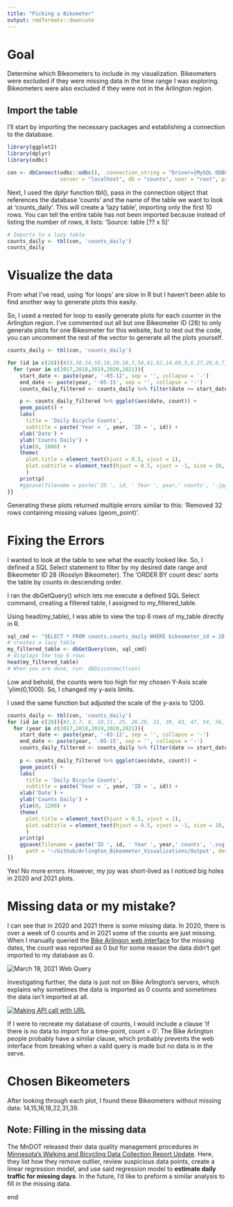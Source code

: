 ```yaml
---
title: "Picking a Bikometer"
output: rmdformats::downcute
---
```


# Goal

Determine which Bikeometers to include in my visualization. Bikeometers were excluded if they were missing data in the time range I was exploring. Bikeometers were also excluded if they were not in the Arlington region.

## Import the table

I'll start by importing the necessary packages and establishing a connection to the database.

```r
library(ggplot2)
library(dplyr)
library(odbc)

con <- dbConnect(odbc::odbc(), .connection_string = "Driver={MySQL ODBC 8.0 Unicode Driver};", 
                 server = "localhost", db = "counts", user = "root", password = rstudioapi::askForPassword("Database password"))
```

Next, I used the dplyr function tbl(), pass in the connection object that references the database 'counts' and the name of the table we want to look at 'counts_daily'. This will create a 'lazy table', importing only the first 10 rows. You can tell the entire table has not been imported because instead of listing the number of rows, it lists: 'Source: table<counts_daily> [?? x 5]'

```r
# Imports to a lazy table
counts_daily <- tbl(con, 'counts_daily')
counts_daily
```

# Visualize the data

From what I've read, using 'for loops' are slow in R but I haven't been able to find another way to generate plots this easily.

So, I used a nested for loop to easily generate plots for each counter in the Arlington region. I've commented out all but one Bikeometer ID (28) to only generate plots for one Bikeometer for this website, but to test out the code, you can uncomment the rest of the vector to generate all the plots yourself.

```r

counts_daily <- tbl(con, 'counts_daily')

for (id in c(28)){#33,30,24,59,10,20,18,3,58,61,62,14,60,5,6,27,26,8,7,22,21,9,16,15,31,11,2,25,19)){
  for (year in c(2017,2018,2019,2020,2021)){
    start_date <- paste(year, '-03-12', sep = '', collapse = '-')
    end_date <- paste(year, '-05-15', sep = '', collapse = '-')
    counts_daily_filtered <- counts_daily %>% filter(date >= start_date & date <= end_date & bikeometer_id == id) %>% collect()

    p <- counts_daily_filtered %>% ggplot(aes(date, count)) +
    geom_point() +
    labs(
      title = 'Daily Bicycle Counts',
      subtitle = paste('Year = ', year, 'ID = ', id)) +
    xlab('Date') +
    ylab('Counts Daily') +
    ylim(0, 1000) +
    theme(
      plot.title = element_text(hjust = 0.5, vjust = 1),
      plot.subtitle = element_text(hjust = 0.5, vjust = -1, size = 10, face = 'italic')
      ) 
    print(p)
    #ggsave(filename = paste('ID ', id, ' Year ', year,' counts', '.jpg', sep = ''), path = '~/Github/Arlington_Bikeometer_Visualizations/Output', device = 'jpg', dpi = 'retina')
}}
```

Generating these plots returned multiple errors similar to this: 'Removed 32 rows containing missing values (geom_point)'.

# Fixing the Errors

I wanted to look at the table to see what the exactly looked like. So, I defined a SQL Select statement to filter by my desired date range and Bikeometer ID 28 (Rosslyn Bikeometer). The 'ORDER BY count desc' sorts the table by counts in descending order.

I ran the dbGetQuery() which lets me execute a defined SQL Select command, creating a filtered table, I assigned to my_filtered_table.

Using head(my_table), I was able to view the top 6 rows of my_table directly in R.

```r
sql_cmd <- "SELECT * FROM counts.counts_daily WHERE bikeometer_id = 28 AND date >= '2017-03-12' AND date <= '2017-05-15' ORDER BY count desc"
# creates a lazy table
my_filtered_table <- dbGetQuery(con, sql_cmd)
# displays the top 6 rows
head(my_filtered_table)
# When you are done, run: dbDisconnect(con)
```

Low and behold, the counts were too high for my chosen Y-Axis scale 'ylim(0,1000). So, I changed my y-axis limits.

I used the same function but adjusted the scale of the y-axis to 1200.

```r
counts_daily <- tbl(con, 'counts_daily')
for (id in c(28)){#2,3,7, 8, 10,11, 25, 26,28, 31, 39, 43, 47, 54, 56, 57)){
  for (year in c(2017,2018,2019,2020,2021)){
    start_date <- paste(year, '-03-12', sep = '', collapse = '-')
    end_date <- paste(year, '-05-15', sep = '', collapse = '-')
    counts_daily_filtered <- counts_daily %>% filter(date >= start_date & date <= end_date & bikeometer_id == id) %>% collect()
    
    p <- counts_daily_filtered %>% ggplot(aes(date, count)) +
    geom_point() +
    labs(
      title = 'Daily Bicycle Counts',
      subtitle = paste('Year = ', year, 'ID = ', id)) +
    xlab('Date') +
    ylab('Counts Daily') +
    ylim(0, 1200) +
    theme(
      plot.title = element_text(hjust = 0.5, vjust = 1),
      plot.subtitle = element_text(hjust = 0.5, vjust = -1, size = 10, face = 'italic')
      ) 
    print(p)
    ggsave(filename = paste('ID ', id, ' Year ', year,' counts', '.svg', sep = ''), 
      path = '~/Github/Arlington_Bikeometer_Visualizations/Output', device = 'svg', dpi = 'retina')
}}
```

Yes! No more errors. However, my joy was short-lived as I noticed big holes in 2020 and 2021 plots.

# Missing data or my mistake?

I can see that in 2020 and 2021 there is some missing data. In 2020, there is over a week of 0 counts and in 2021 some of the counts are just missing. When I manually queried the [Bike Arlingon web interface](%22http://counters.bikearlington.com/%22) for the missing dates, the count was reported as 0 but for some reason the data didn't get imported to my database as 0.

![](images/March%2019%202021%20Web%20Query.png "March 19, 2021 Web Query")

Investigating further, the data is just not on Bike Arlington's servers, which explains why sometimes the data is imported as 0 counts and sometimes the data isn't imported at all.

[![Making API call with URL](images/Web%20API%20URL%20call.jpg "Making API call with URL")](http://webservices.commuterpage.com/counters.cfc?wsdl&method=GetCountInDateRange&counterid=28&startDate=03/19/2021&endDate=3/19/2021&interval=d)

If I were to recreate my database of counts, I would include a clause 'if there is no data to import for a time-point, count = 0'. The Bike Arlington people probably have a similar clause, which probably prevents the web interface from breaking when a vaild query is made but no data is in the serve.

# Chosen Bikeometers

After looking through each plot, I found these Bikeometers without missing data: 14,15,16,18,22,31,39.

## Note: Filling in the missing data

The MnDOT released their data quality management procedures in [Minnesota's Walking and Bicycling Data Collection Report Update](https://www.dot.state.mn.us/bike-ped-counting/reports/2018-2019%20MinnesotaPedBikeCountReport.pdf). Here, they list how they remove outlier, review suspicious data points, create a linear regression model, and use said regression model to **estimate daily traffic for missing days**. In the future, I'd like to preform a similar analysis to fill in the missing data.

################ end
